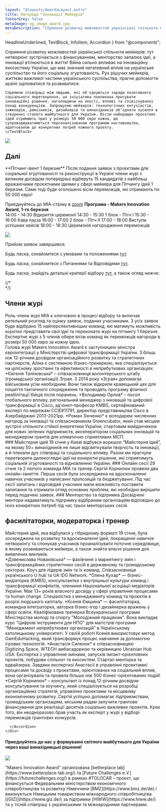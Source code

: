 ```yaml
---
layout: "@layouts/AwardsLayout.astro"
title: Нагорода “Інновації Мейкерів”
footerGrey: false
metaImage: og_image_award.jpg
metaDescription: "Сприяння розвитку можливостей української спільноти мейкерів: тут нетворкінг зустрічається з фінансуванням, менторство запалює ідеї, а інновації втілюються в життя!"
---
```


  HeadlineUnderlined,
  TextBlock,
  InfoItem,
  Accordion
} from "@components";


<WideCard
    bg={3}
    className="mt-20 md:mt-32"
    centerImage="makers-innovation-award-logo.svg"
  />
<div class="bg-neutral-50 w-full -mt-48 pt-48">
  <div class="container-width grid grid-cols-1 md:grid-cols-12 gap-8 mt-8 mb-20 md:mt-20 bg-neutral-50 lg:!px-0">
    <HeadlineUnderlined variant={11} className="pt-10 pb-8 sm:py-0 col-span-5">
      Сприяння розвитку можливостей української спільноти мейкерів: тут нетворкінг зустрічається з фінансуванням, менторство запалює ідеї, а інновації втілюються в життя!
    </HeadlineUnderlined>
    <TextBlock className="col-span-6">
    Війна сильно впливає на інноваційну екосистему України, що має значний негативний вплив на українське суспільство та його соціальну згуртованість. Рух рішучих мейкерів, життєво важливої частини українського суспільства, прагне допомогти країні зцілюватися та розвиватися. 
    
    Сприяючи співпраці між людьми, які об'єднуються заради позитивного соціального перетворення, ця ініціатива покликана просувати інноваційні рішення, наголошуючи на якості, впливі та співіснуванні понад конкуренцією. Запрошуємо мeйкерів: технологічних ентузіастів, інженерів, ремісників, дизайнерів та винахідників об’єднати зусилля в створенні сталого майбутнього для України. Вісім найкращих проєктних ідей отримають приз у розмірі 50 000 євро кожна, що супроводжуватиметься персоналізованою програмою наставництва, адаптованою до конкретних потреб кожного проєкту.
    </TextBlock>
  </div>
</div>

<div class="container-width grid grid-cols-12 py-8 md:py-24">
  <img src="images/award/award-timeline-ua.svg" className="col-span-12 w-full" />
</div>

<div class="container-width grid grid-cols-1 md:grid-cols-12 gap-8 py-8 md:py-24">
  <div class="col-span-1 md:col-span-12">
    <h2
      class="text-neutral-900 text-lg leading-6 lg:text-2xl lg:leading-7 font-aktiv font-semibold"
    >Далі</h2>
  </div>
  <TextBlock className="col-span-1 md:col-span-5">
    **Пітчинг-івент 1 березня**  
    Після подання заявок з проєктами для соціальної згуртованості та реконструкції в Україні члени журі з великим досвідом попередньо відберуть 15 кандидатів з найбільш вражаючими проєктними ідеями у сфері мейкера для Пітчингу ідей 1 березня. Саме тоді буде оголошено вісім переможців, які отримають по 50 000 євро! 

Приєднуйтесь до МІА-стріму в <a className="underline" href="https://us06web.zoom.us/j/89120450235?pwd=HwuELxstCDZJczK67xF2XNOZaTp7MM.1" target="_blank">zoom</a>
 **Програма - Makers Innovation Award, 1-го березня**<br />
14:00 - 14:30 Відкриття церемонії
14:30 - 15:30 1 блок - Пітч I 
15:30 - 16:00 Кава пауза 
16:00 - 17:00 2 блок - Пітч II
17:00 - 18:00 Виступи успішних кейсів 
18:00 - 18:30 Церемонія нагородження переможців 
  </TextBlock>
</div>

<div class="bg-tolo-green w-full text-white">
  <div class="container-width grid grid-cols-1 md:grid-cols-12 gap-x-16 gap-y-2 md:gap-y-24 py-8 md:py-24">
    <div class="col-span-1 md:col-span-5 flex items-center justify-center">
      <img src="images/award/selection-criteria-ua.svg" className="col-span-12 w-full" />
    </div>
    <div class="col-span-1 md:col-span-7 font-semibold font-aktiv text-2xl flex flex-col gap-4">
      <p>Прийом заявок завершився.</p>
      <p>Будь ласка, ознайомтеся з умовами та положеннями <a className="underline" href="https://drive.google.com/file/d/1FhWar8uLxetm0sMrlvMWIwdR9h7V0mvJ/view" target="_blank">тут</a>.</p>
      <p>Будь ласка, ознайомтеся з Питаннями та Відповідями <a className="underline" href="https://www.notion.so/3d326536005540bd89fabd9f8beea923" target="_blank">тут</a>.</p>
      <p>Будь ласка, знайдіть детальні критерії відбору <a className="underline" href="https://drive.google.com/file/d/1fItoYMdUxaKJcsXQthczfBwqEr_atZu1/view?usp=sharing" target="_blank">тут</a>, а також огляд нижче:</p>
    </div>
    <div class="col-span-1 my-6 md:my-0 md:col-span-12 grid grid-cols-1 md:grid-cols-3 gap-8">
      <InfoItem
        title="Соціальний вплив"
        description="Наскільки великим є вплив від реалізації проекту?"
        icon="bullseye_arrow"
        className="col-span-1"
      />
      <InfoItem
        title="Здійсненність"
        description="Наскільки реально для команди реалізувати ідею?"
        icon="feather"
        className="col-span-1"
      />
      <InfoItem
        title="Масштабованість"
        description="До якої міри ідея може бути розширена/масштабована і для якої кількості людей?"
        icon="maximize"
        className="col-span-1"
      />
      <InfoItem
        title="Інноваційність"
        description="Який рівень інноваційності? Чи є ідея новою і відмінною від інших?"
        icon="lightbulb"
        className="col-span-1"
      />
      <InfoItem
        title="Сталий розвиток"
        description="Чи проєкт має зрілу ідею, щоб зрештою могти себе самостійно підтримувати?"
        icon="leaf"
        className="col-span-1"
      />
      <InfoItem
        title="Команда"
        description="Чи добре підібрана команда для реалізації проекту з точки зору мотивації, згуртованості та необхідних знань?"
        icon="users"
        className="col-span-1"
      />
      {/* <div class="md:col-start-2 col-span-1">
        <ButtonLink className="w-full" caption="Подати заявку" target="https://docs.google.com/forms/d/e/1FAIpQLSevNCKvz3f-L2_5Ci8ctaiPSAy5fNCfIeB8DptEHZxh_xPZcw/viewform" variant="light" newTab />
      </div> */}
    </div>
    <div class="col-span-1 md:col-span-4 flex flex-col gap-4">
      <h2 class="text-white font-aktiv font-semibold text-3xl md:text-5xl leading-10">Члени журі</h2>
      <TextBlock className="!text-white">Роль члена журі MIA є ключовою в процесі відбору та включає ретельний розгляд та оцінку заявок, поданих учасниками. З усіх заявок буде відібрано 15 найперспективніших команд, які матимуть можливість коротко представити свої ідеї та переконати журі на пітчингу 1 березня. Експертне журі з 5 членів обере вісім команд як переможців нагороди в розмірі 50 000 євро за кожну ідею.</TextBlock>
    </div>
    <div class="col-span-1 mt-6 md:mt-0 md:col-start-6 md:col-span-7 flex flex-col divide-y divide-neutral-200 border-y border-neutral-200">
      <Accordion title="Валерія Іонан" subtitle="Заступниця міністра євроінтеграції" image="images/award/jury/Valeriya_Ionan.png" name="jury" light>
        Голова журі Makers Innovation Award є заступницею міністра євроінтеграції у Міністерстві цифрової трансформації України.
      </Accordion>
      <Accordion title="Аліна Носенко" subtitle="Голова відділу стратегічних партнерств у PHINEO" image="images/award/jury/Alina_Nosenko.png" name="jury" light>
        З більш ніж 12-річним досвідом організаційного розвитку та стратегічних партнерств, Аліна є системною бізнес-тренеркою, яка спеціалізується на цілісному зростанні та ефективності в неприбуткових організаціях.
      </Accordion>
      <Accordion title="Євгенія Таліновська" subtitle="співзасновниця ГО Зграя" image="images/award/jury/Yevheniia_Talinovska.png" name="jury" light>
        *Євгенія Таліновська* – співзасновниця волонтерського штабу (громадської організації) Зграя. З 2014 року «Зграя» допомагає військовим усім необхідним. Вони також відкрили кравецький цех для пошиття тактичного спорядження та проводять програму фізичної реабілітації бійців після поранень.
      </Accordion>
      <Accordion title="Володимир Орлов" subtitle="Посол глобального впливу та ад'юнкт-професор KMBS" image="images/award/jury/Volodymyr_Orlov.png" name="jury" light>
        *Володимир Орлов* – посол глобального впливу, регіональний менеджер з інновацій та цифрової трансформації в Cisco, ад'юнкт-професор KMBS, сертифікований експерт по мережам CCIE#11791, директор представництва Cisco в Азербайджані 2013-2021рр. 
      </Accordion>
      <Accordion title="Роман Зінченко" subtitle="Співзасновник Greencubator" image="images/award/jury/Roman_Zinchenko.png" name="jury" light>
        *Роман Зінченко* є володарем численних нагород за інновації та співзасновником Greencubator, який став місцем зустрічі спільноти стійкої енергетики України, стартовим майданчиком для нових зелених підприємств, акселератором соціальних інновацій та менеджером грантів для кліматично сприятливих МСП. 
      </Accordion>
    </div>
  </div>
</div>

<div class="bg-neutral-50 w-full">
  <div class="container-width grid grid-cols-1 md:grid-cols-12 py-8 md:py-24 gap-8">
    <TextBlock className="col-span-1 md:col-span-4">
      ### Майстерня ідей
      19 січня у Києві відбувся воркшоп “Майстерня Ідей”, на якому 50+ винахідників не лише відсвяткували творчість та інновації, а й плекали дух співпраці та соціального впливу. Разом ми прагнули перетворити далекоглядні ідеї на конкретні рішення, які сприятимуть соціальній згуртованості та відновленню України.
    </TextBlock>
    <TextBlock className="col-span-1 md:col-span-4">
      ### Онлайн сесії
      29 січня та 2 лютого команда МІА та тренер Сергій Корнилюк провели два онлайн-заняття. Перша сесія була зосереджена на вдосконаленні навичок учасників у написанні пропозицій та бюджетуванні. Під час сесії запитань і відповідей учасники мали можливість поставити запитання та отримати огляд основних проблем, які необхідно вирішити перед подачею заявок. 
    </TextBlock>
    <TextBlock className="col-span-1 md:col-span-4">
      ### Менторство та підтримка
      Досвідчені ментори надаватимуть підтримку відібраним організаціям відповідно до їхніх конкретних потреб під час трьох менторських сесій.
    </TextBlock>
  </div>
</div>

<div class="bg-neutral-50 w-full">
  <div class="container-width grid grid-cols-1 md:grid-cols-12 py-8 md:py-24 gap-8">
    <div class="col-span-1 md:col-span-4 flex flex-col gap-4">
      <h2 class="text-tolo-black font-aktiv font-semibold text-3xl md:text-5xl leading-10">фасилітаторки, модераторка і тренер</h2>
      <TextBlock>Майстерня ідей, яка відбулася у гібридному форматі 19 січня, була зосереджена на розвитку та вдосконаленні ідей, покращенні навичок нетворкінгу та спонукав учасників проаналізувати поточне середовище, в якому розвиваються мейкери, а також знайти власні рішення для виявлених викликів.</TextBlock>
    </div>
    <div class="col-span-1 mt-6 md:mt-0 md:col-start-6 md:col-span-7 flex flex-col divide-y divide-neutral-200 border-y border-neutral-200">
      <Accordion title="Дзвенислава Новаківська" subtitle="Фасилітаторка" image="images/award/trainers/Dzvenyslava_Novakivska.png" name="jury">
        *Дзвенислава Новаківська* — фахівчиня з маркетингу змін і трансформаційних стратегічних сесій в державному та громадському секторах. Коуч для лідерів змін та їх команд. Співзасновниця українського U hub та UA IDG Network.
      </Accordion>
      <Accordion title="Олена Кухар" subtitle="Ко-фасилітаторка" image="images/award/trainers/Olena_Kukhar.png" name="jury">
        *Олена Кухар* — бізнес-медіаторка (KMBS), консультантка з внутрішньої культури команд і трансформації конфліктів, членкиня Національної асоціації медіаторів України. Має 13+ років власного досвіду у сфері управління процесами та human change. Спеціалістка з менеджменту команд та проєктів в розрізі людського капіталу.
      </Accordion>
      <Accordion title="Ксенія Ємшина" subtitle="Ко-фасилітаторка" image="images/award/trainers/Ksenia_Yemshyna.png" name="jury">
        *Ксенія Ємшина* — фасилітаторка, командна інтеграторка, авторка бізнес-ігор і дизайнерка вражень у сфері освіти. Кваліфікована тренерка Всеукраїнської програми Міністерства молоді та спорту "Молодіжний працівник". Вона викладає курс "Цифрові інструменти для НПО" для магістрів програми "Менеджмент неприбуткових організацій" в Українському католицькому університеті. У своїй роботі Ксенія використовує метод GamEduHacking, який трансформує процес навчання за допомогою ігрових технологій.
      </Accordion>
      <Accordion title="Анастасія Силенок" subtitle="Модераторка" image="images/award/trainers/Anastasia_Sylenok.png" name="jury">
        *Анастасія Силенок* є співзасновницею Digitizing.Space, WTECH амбасадоркою та керівницею Ukrainian Hub USA. Експертка з управління змінами, запусків імпакт-орієнтовних проектів, побудови спільнот та екосистем. Стартап менторка та едвайзерка.
        Завдяки експертизі Анастасії в управлінні проектами/процесами та досвіду з проєктами, орієнтованих на соціальний вплив, вона організувала та провела більше ніж 500 бізнес-орієнтованих подій!
      </Accordion>
      <Accordion title="Сергій Корнилюк" subtitle="Тренер" image="images/award/trainers/Serhiy_Kornyliuk.png" name="jury">
        *Сергій Корнилюк* – консультант із понад 12-річним досвідом консультування та коучингу, який спеціалізується на розробці організаційних стратегій, управлінні проектами та місцевому економічному розвитку.
        Сергій успішно допомагає підприємствам, громадським організаціям, міським радам залучити грантове фінансування для реалізації десятків соціально важливих проектів. Крім того, він неодноразово брав участь як експерт у журі у відборі переможців грантових конкурсів. 

      </Accordion>
    </div>
  </div>
</div>

<WideCard bg={4} className="mt-16"><div className="text-white py-10 px-6 md:px-10 md:py-20 flex h-full items-center justify-between"><h4 className="text-xl md:text-[2.5rem]/[1.2] font-aktiv font-semibold w-full md:max-w-[50%] z-10">Приєднуйтесь до нас у формуванні світлого майбутнього для України через ваші винахідницькі рішення!</h4><img className="absolute right-0 h-[120%] w-auto z-0" src="bulb-cog-dark.svg" /></div></WideCard>
<div class="container-width lg:container-width-hero text-lg leading-6 custom-prose max-w-none !px-8 mt-8">
"Makers Innovation Award" організована [betterplace lab](https://www.betterplace-lab.org/) та [Future Challenges e.V.](https://futurechallenges.org/) в рамках #TOLOCAR – проєкт, що фінансується Федеральним міністерством економічного співробітництва та розвитку Німеччини [BMZ](https://www.bmz.de/de) і виконується Німецьким товариством міжнародного співробітництва [(GIZ)](https://www.giz.de/) за підтримки [HIWW](https://www.hiww.de/) та у тісній співпраці з українськими та міжнародними партнерами.
</div>
